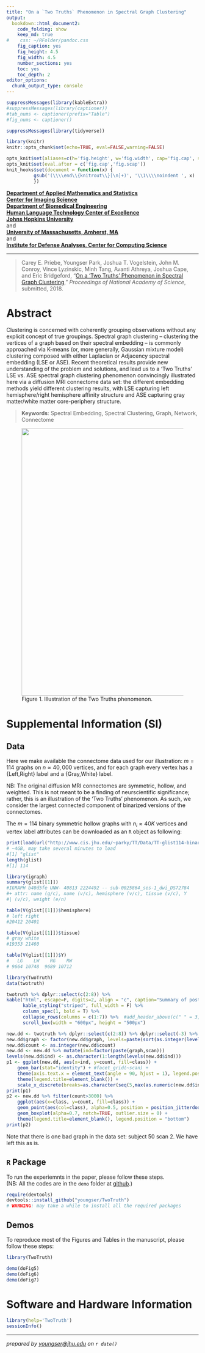```yaml
---
title: "On a `Two Truths` Phenomenon in Spectral Graph Clustering"
output: 
  bookdown::html_document2:
    code_folding: show
    keep_md: true
#    css: ~/RFolder/pandoc.css
    fig_caption: yes
    fig_height: 4.5
    fig_width: 4.5
    number_sections: yes
    toc: yes
    toc_depth: 2
editor_options: 
  chunk_output_type: console
---
```


```r
suppressMessages(library(kableExtra))
#suppressMessages(library(captioner))
#tab_nums <- captioner(prefix="Table")
#fig_nums <- captioner()

suppressMessages(library(tidyverse))

library(knitr)
knitr::opts_chunk$set(echo=TRUE, eval=FALSE,warning=FALSE)

opts_knit$set(aliases=c(h='fig.height', w='fig.width', cap='fig.cap', scap='fig.scap'))                                                                               
opts_knit$set(eval.after = c('fig.cap','fig.scap'))                                                                            
knit_hooks$set(document = function(x) {                                                                                        
          gsub('(\\\\end\\{knitrout\\}[\n]+)', '\\1\\\\noindent ', x)                                                                  
          })

```

**[Department of Applied Mathematics and Statistics](http://engineering.jhu.edu/ams/)**      
**[Center for Imaging Science](http://www.cis.jhu.edu)**  
**[Department of Biomedical Engineering](http://engineering.jhu.edu/bme/)**      
**[Human Language Technology Center of Excellence](http://hltcoe.jhu.edu)**  
**[Johns Hopkins University](http://www.jhu.edu)**  
and  
**[University of Massachusetts, Amherst, MA](http://umass.edu)**  
and  
**[Institute for Defense Analyses, Center for Computing Science]()**  

-----

> Carey E. Priebe, Youngser Park, Joshua T. Vogelstein, John M. Conroy, Vince Lyzinskic, Minh Tang, Avanti Athreya, Joshua Cape, and Eric Bridgeford, "[On a 'Two Truths' Phenomenon in Spectral Graph Clustering](http://arxiv.org/abs/xxxx)," _Proceedings of National Academy of Science_, submitted, 2018.


# Abstract

Clustering is concerned with coherently grouping observations without any explicit concept of true groupings. Spectral graph clustering -- clustering the vertices of a graph based on their spectral embedding -- is commonly approached via K-means (or, more generally, Gaussian mixture model) clustering composed with either Laplacian or Adjacency spectral embedding (LSE or ASE).
Recent theoretical results provide new understanding of the problem and solutions, and lead us to a 'Two Truths' LSE vs. ASE spectral graph clustering phenomenon
convincingly illustrated here via a diffusion MRI connectome data set:
 the different embedding methods yield different clustering results,
 with LSE capturing left hemisphere/right hemisphere affinity structure
 and ASE capturing gray matter/white matter core-periphery structure.
 
> **Keywords**: Spectral Embedding, Spectral Clustering, Graph, Network, Connectome

<figure>
<img src="vignettes/killerfig-cep-g1.jpg" width="700px" />
  <figcaption>Figure 1. Illustration of the Two Truths phenomenon.</figcaption>
</figure>


# Supplemental Information (SI)

## Data

Here we make available the connectome data used for our illustration:
$m = 114$ graphs on $n \approx 40,000$ vertices, 
and for each graph every vertex has a {Left,Right} label and a {Gray,White} label.

NB:
The original diffusion MRI connectomes are symmetric, hollow, and weighted.
This is not meant to be a finding of neurscientific significance;
rather, this is an illustration of the 'Two Truths' phenomenon.
As such, we consider the largest connected component of binarized versions of the connectomes.

The $m=114$ binary symmetric hollow graphs with $n_i \approx 40K$ vertices and vertex label attributes can be downloaded as an `R` object as following:

```r
print(load(url("http://www.cis.jhu.edu/~parky/TT/Data/TT-glist114-binary.rda"))) 
# ~4GB, may take several minutes to load
#[1] "glist"
length(glist)
#[1] 114

library(igraph)
summary(glist[[1]])
#IGRAPH b40d5fe UNW- 40813 2224492 -- sub-0025864_ses-1_dwi_DS72784
#+ attr: name (g/c), name (v/c), hemisphere (v/c), tissue (v/c), Y
#| (v/c), weight (e/n)

table(V(glist[[1]])$hemisphere)
# left right 
#20412 20401 

table(V(glist[[1]])$tissue)
# gray white 
#19353 21460 

table(V(glist[[1]])$Y)
#   LG    LW    RG    RW 
# 9664 10748  9689 10712 
```

```r
library(TwoTruth)
data(twotruth)

twotruth %>% dplyr::select(c(2:8)) %>%
kable("html", escape=F, digits=2, align = "c", caption="Summary of post-LCC's of `DS72784`") %>%
	  kable_styling("striped", full_width = F) %>%
	  column_spec(1, bold = T) %>%
	  collapse_rows(columns = c(1:7)) %>%  #add_header_above(c(" " = 3, "scan 1" = 5, "scan 2" = 5)) %>%
	  scroll_box(width = "600px", height = "500px")

new.dd <- twotruth %>% dplyr::select(c(2:8)) %>% dplyr::select(-3) %>% gather(`n.LG`:`n.RW`, key="class", value="count") %>% unique()
new.dd$graph <- factor(new.dd$graph, levels=paste(sort(as.integer(levels(new.dd$graph)))))
new.dd$count <- as.integer(new.dd$count)
new.dd <- new.dd %>% mutate(ind=factor(paste(graph,scan)))
levels(new.dd$ind) <- as.character(1:length(levels(new.dd$ind)))
p1 <- ggplot(new.dd, aes(x=ind, y=count, fill=class)) +
	geom_bar(stat="identity") + #facet_grid(~scan) + 
	theme(axis.text.x = element_text(angle = 90, hjust = 1), legend.position = "bottom") +
	theme(legend.title=element_blank()) +
	scale_x_discrete(breaks=as.character(seq(5,max(as.numeric(new.dd$ind)),by=5)))
print(p1)
p2 <- new.dd %>% filter(count>3000) %>%
	ggplot(aes(x=class, y=count, fill=class)) + 
    geom_point(aes(col=class), alpha=0.5, position = position_jitterdodge(jitter.width=0.3)) +
	geom_boxplot(alpha=0.7, notch=TRUE, outlier.size = 0) +
	theme(legend.title=element_blank(), legend.position = "bottom")
print(p2)
```

Note that there is one bad graph in the data set: subject 50 scan 2.  We have left this as is.


## `R` Package

To run the experiemnts in the paper, please follow these steps.  
(NB: All the codes are in the `demo` folder at [github](https://github.com/youngser/TwoTruth).)


```r
require(devtools)
devtools::install_github("youngser/TwoTruth")
# WARNING: may take a while to install all the required packages
```

## Demos

To reproduce most of the Figures and Tables in the manuscript, please follow these steps:

```r
library(TwoTruth)

demo(doFig5)
demo(doFig6) 
demo(doFig7) 
```

# Software and Hardware Information

```r
library(help='TwoTruth')
sessionInfo()
```

-----
*prepared by <youngser@jhu.edu> on `r date()`*
